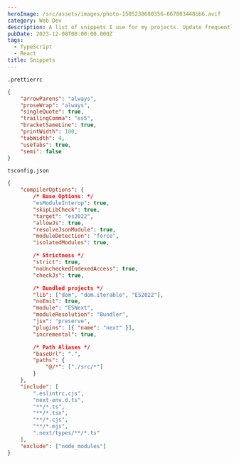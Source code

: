 ```yaml
---
heroImage: /src/assets/images/photo-1505238680356-667803448bb6.avif
category: Web Dev
description: A list of snippets I use for my projects. Update frequently as I go.
pubDate: 2023-12-08T08:00:00.000Z
tags:
  - TypeScript
  - React
title: Snippets
---
```


`.prettierrc`

```json
{
	"arrowParens": "always",
	"proseWrap": "always",
	"singleQuote": true,
	"trailingComma": "es5",
	"bracketSameLine": true,
	"printWidth": 100,
	"tabWidth": 4,
	"useTabs": true,
	"semi": false
}
```

`tsconfig.json`

```json
{
	"compilerOptions": {
		/* Base Options: */
		"esModuleInterop": true,
		"skipLibCheck": true,
		"target": "es2022",
		"allowJs": true,
		"resolveJsonModule": true,
		"moduleDetection": "force",
		"isolatedModules": true,

		/* Strictness */
		"strict": true,
		"noUncheckedIndexedAccess": true,
		"checkJs": true,

		/* Bundled projects */
		"lib": ["dom", "dom.iterable", "ES2022"],
		"noEmit": true,
		"module": "ESNext",
		"moduleResolution": "Bundler",
		"jsx": "preserve",
		"plugins": [{ "name": "next" }],
		"incremental": true,

		/* Path Aliases */
		"baseUrl": ".",
		"paths": {
			"@/*": ["./src/*"]
		}
	},
	"include": [
		".eslintrc.cjs",
		"next-env.d.ts",
		"**/*.ts",
		"**/*.tsx",
		"**/*.cjs",
		"**/*.mjs",
		".next/types/**/*.ts"
	],
	"exclude": ["node_modules"]
}
```
